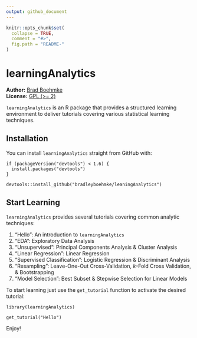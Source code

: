 ```yaml
---
output: github_document
---
```


<!-- README.md is generated from README.Rmd. Please edit that file -->

```r
knitr::opts_chunk$set(
  collapse = TRUE,
  comment = "#>",
  fig.path = "README-"
)
```

# learningAnalytics
 

**Author:** [Brad Boehmke](http://bradleyboehmke.github.io/)<br/>
**License:** [GPL (>= 2)](https://opensource.org/licenses/gpl-license)


`learningAnalytics` is an R package that provides a structured learning environment to deliver tutorials covering various statistical learning techniques.

## Installation

You can install `learningAnalytics` straight from GitHub with:

```
if (packageVersion("devtools") < 1.6) {
  install.packages("devtools")
}

devtools::install_github("bradleyboehmke/leaningAnalytics")
```

## Start Learning

`learningAnalytics` provides several tutorials covering common analytic techniques:

1. "Hello": An introduction to `learningAnalytics`
2. "EDA": Exploratory Data Analysis
3. "Unsupervised": Principal Components Analysis & Cluster Analysis
4. "Linear Regression": Linear Regression
5. "Supervised Classification": Logistic Regression & Discriminant Analysis
6. "Resampling": Leave-One-Out Cross-Validation, *k*-Fold Cross Validation, & Bootstrapping
7. "Model Selection": Best Subset & Stepwise Selection for Linear Models

To start learning just use the `get_tutorial` function to activate the desired tutorial:

```
library(learningAnalytics)

get_tutorial("Hello")
```

Enjoy!

